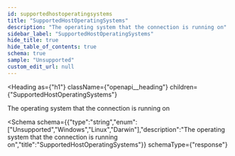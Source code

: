 ```yaml
---
id: supportedhostoperatingsystems
title: "SupportedHostOperatingSystems"
description: "The operating system that the connection is running on"
sidebar_label: "SupportedHostOperatingSystems"
hide_title: true
hide_table_of_contents: true
schema: true
sample: "Unsupported"
custom_edit_url: null
---
```



<Heading
  as={"h1"}
  className={"openapi__heading"}
  children={"SupportedHostOperatingSystems"}
>
</Heading>



The operating system that the connection is running on

<Schema
  schema={{"type":"string","enum":["Unsupported","Windows","Linux","Darwin"],"description":"The operating system that the connection is running on","title":"SupportedHostOperatingSystems"}}
  schemaType={"response"}
>
  
</Schema>
            